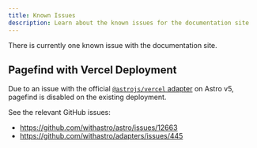 ```yaml
---
title: Known Issues
description: Learn about the known issues for the documentation site
---
```


There is currently one known issue with the documentation site.

## Pagefind with Vercel Deployment

Due to an issue with the official [`@astrojs/vercel` adapter](https://github.com/withastro/adapters/tree/main/packages/vercel/) on Astro v5, pagefind is disabled on the existing deployment.

See the relevant GitHub issues:

- https://github.com/withastro/astro/issues/12663
- https://github.com/withastro/adapters/issues/445
